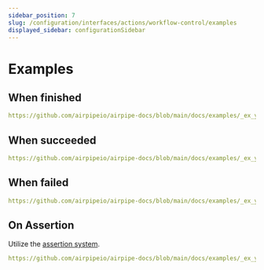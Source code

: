 ```yaml
---
sidebar_position: 7
slug: /configuration/interfaces/actions/workflow-control/examples
displayed_sidebar: configurationSidebar
---
```


# Examples

## When finished

```yml reference title="when_finished"
https://github.com/airpipeio/airpipe-docs/blob/main/docs/examples/_ex_ymls/_workflow/when_finished.yml
```

## When succeeded

```yml reference title="when_succeeded"
https://github.com/airpipeio/airpipe-docs/blob/main/docs/examples/_ex_ymls/_workflow/when_succeeded.yml
```

## When failed

```yml reference title="when_failed"
https://github.com/airpipeio/airpipe-docs/blob/main/docs/examples/_ex_ymls/_workflow/when_failed.yml
```

## On Assertion

Utilize the [assertion system](/docs/configuration/interfaces/actions/asserts).

```yml reference title="Assert"
https://github.com/airpipeio/airpipe-docs/blob/main/docs/examples/_ex_ymls/_workflow/workflow_assert.yml
```
